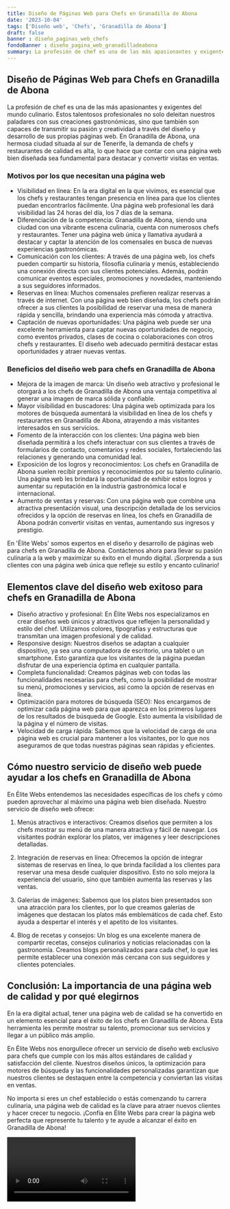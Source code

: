 ```yaml
---
title: Diseño de Páginas Web para Chefs en Granadilla de Abona
date: '2023-10-04'
tags: ['Diseño web', 'Chefs', 'Granadilla de Abona']
draft: false
banner : diseño_paginas_web_chefs
fondoBanner : diseño_pagina_web_granadilladeabona
summary: La profesión de chef es una de las más apasionantes y exigentes del mundo culinario. Estos talentosos profesionales no solo deleitan nuestros paladares con sus creaciones gastronómicas, sino que también son capaces de transmitir su pasión y creatividad a través del diseño y desarrollo de sus propias páginas web. En Granadilla de Abona, una hermosa ciudad situada al sur de Tenerife, la demanda de chefs y restaurantes de calidad es alta, lo que hace que contar con una página web bien diseñada sea fundamental para destacar y convertir visitas en ventas.
---
```


## Diseño de Páginas Web para Chefs en Granadilla de Abona

La profesión de chef es una de las más apasionantes y exigentes del mundo culinario. Estos talentosos profesionales no solo deleitan nuestros paladares con sus creaciones gastronómicas, sino que también son capaces de transmitir su pasión y creatividad a través del diseño y desarrollo de sus propias páginas web. En Granadilla de Abona, una hermosa ciudad situada al sur de Tenerife, la demanda de chefs y restaurantes de calidad es alta, lo que hace que contar con una página web bien diseñada sea fundamental para destacar y convertir visitas en ventas.

### Motivos por los que necesitan una página web

- Visibilidad en línea: En la era digital en la que vivimos, es esencial que los chefs y restaurantes tengan presencia en línea para que los clientes puedan encontrarlos fácilmente. Una página web profesional les dará visibilidad las 24 horas del día, los 7 días de la semana.
- Diferenciación de la competencia: Granadilla de Abona, siendo una ciudad con una vibrante escena culinaria, cuenta con numerosos chefs y restaurantes. Tener una página web única y llamativa ayudará a destacar y captar la atención de los comensales en busca de nuevas experiencias gastronómicas.
- Comunicación con los clientes: A través de una página web, los chefs pueden compartir su historia, filosofía culinaria y menús, estableciendo una conexión directa con sus clientes potenciales. Además, podrán comunicar eventos especiales, promociones y novedades, manteniendo a sus seguidores informados.
- Reservas en línea: Muchos comensales prefieren realizar reservas a través de internet. Con una página web bien diseñada, los chefs podrán ofrecer a sus clientes la posibilidad de reservar una mesa de manera rápida y sencilla, brindando una experiencia más cómoda y atractiva.
- Captación de nuevas oportunidades: Una página web puede ser una excelente herramienta para captar nuevas oportunidades de negocio, como eventos privados, clases de cocina o colaboraciones con otros chefs y restaurantes. El diseño web adecuado permitirá destacar estas oportunidades y atraer nuevas ventas.

### Beneficios del diseño web para chefs en Granadilla de Abona

- Mejora de la imagen de marca: Un diseño web atractivo y profesional le otorgará a los chefs de Granadilla de Abona una ventaja competitiva al generar una imagen de marca sólida y confiable.
- Mayor visibilidad en buscadores: Una página web optimizada para los motores de búsqueda aumentará la visibilidad en línea de los chefs y restaurantes en Granadilla de Abona, atrayendo a más visitantes interesados en sus servicios.
- Fomento de la interacción con los clientes: Una página web bien diseñada permitirá a los chefs interactuar con sus clientes a través de formularios de contacto, comentarios y redes sociales, fortaleciendo las relaciones y generando una comunidad leal.
- Exposición de los logros y reconocimientos: Los chefs en Granadilla de Abona suelen recibir premios y reconocimientos por su talento culinario. Una página web les brindará la oportunidad de exhibir estos logros y aumentar su reputación en la industria gastronómica local e internacional.
- Aumento de ventas y reservas: Con una página web que combine una atractiva presentación visual, una descripción detallada de los servicios ofrecidos y la opción de reservas en línea, los chefs en Granadilla de Abona podrán convertir visitas en ventas, aumentando sus ingresos y prestigio.

En 'Élite Webs' somos expertos en el diseño y desarrollo de páginas web para chefs en Granadilla de Abona. Contáctenos ahora para llevar su pasión culinaria a la web y maximizar su éxito en el mundo digital. ¡Sorprenda a sus clientes con una página web única que refleje su estilo y encanto culinario!

<GifSeo />

<Cta />

## Elementos clave del diseño web exitoso para chefs en Granadilla de Abona

- Diseño atractivo y profesional: En Élite Webs nos especializamos en crear diseños web únicos y atractivos que reflejen la personalidad y estilo del chef. Utilizamos colores, tipografías y estructuras que transmitan una imagen profesional y de calidad.
- Responsive design: Nuestros diseños se adaptan a cualquier dispositivo, ya sea una computadora de escritorio, una tablet o un smartphone. Esto garantiza que los visitantes de la página puedan disfrutar de una experiencia óptima en cualquier pantalla.
- Completa funcionalidad: Creamos páginas web con todas las funcionalidades necesarias para chefs, como la posibilidad de mostrar su menú, promociones y servicios, así como la opción de reservas en línea.
- Optimización para motores de búsqueda (SEO): Nos encargamos de optimizar cada página web para que aparezca en los primeros lugares de los resultados de búsqueda de Google. Esto aumenta la visibilidad de la página y el número de visitas.
- Velocidad de carga rápida: Sabemos que la velocidad de carga de una página web es crucial para mantener a los visitantes, por lo que nos aseguramos de que todas nuestras páginas sean rápidas y eficientes.

## Cómo nuestro servicio de diseño web puede ayudar a los chefs en Granadilla de Abona

En Élite Webs entendemos las necesidades específicas de los chefs y cómo pueden aprovechar al máximo una página web bien diseñada. Nuestro servicio de diseño web ofrece:

1. Menús atractivos e interactivos: Creamos diseños que permiten a los chefs mostrar su menú de una manera atractiva y fácil de navegar. Los visitantes podrán explorar los platos, ver imágenes y leer descripciones detalladas.

2. Integración de reservas en línea: Ofrecemos la opción de integrar sistemas de reservas en línea, lo que brinda facilidad a los clientes para reservar una mesa desde cualquier dispositivo. Esto no solo mejora la experiencia del usuario, sino que también aumenta las reservas y las ventas.

3. Galerías de imágenes: Sabemos que los platos bien presentados son una atracción para los clientes, por lo que creamos galerías de imágenes que destacan los platos más emblemáticos de cada chef. Esto ayuda a despertar el interés y el apetito de los visitantes.

4. Blog de recetas y consejos: Un blog es una excelente manera de compartir recetas, consejos culinarios y noticias relacionadas con la gastronomía. Creamos blogs personalizados para cada chef, lo que les permite establecer una conexión más cercana con sus seguidores y clientes potenciales.

## Conclusión: La importancia de una página web de calidad y por qué elegirnos

En la era digital actual, tener una página web de calidad se ha convertido en un elemento esencial para el éxito de los chefs en Granadilla de Abona. Esta herramienta les permite mostrar su talento, promocionar sus servicios y llegar a un público más amplio.

En Élite Webs nos enorgullece ofrecer un servicio de diseño web exclusivo para chefs que cumple con los más altos estándares de calidad y satisfacción del cliente. Nuestros diseños únicos, la optimización para motores de búsqueda y las funcionalidades personalizadas garantizan que nuestros clientes se destaquen entre la competencia y conviertan las visitas en ventas.

No importa si eres un chef establecido o estás comenzando tu carrera culinaria, una página web de calidad es la clave para atraer nuevos clientes y hacer crecer tu negocio. ¡Confía en Élite Webs para crear la página web perfecta que represente tu talento y te ayude a alcanzar el éxito en Granadilla de Abona!

<Video />

<CtaBot job='Chefs' city='Granadilla de Abona'/>

<Gmaps query='Granadilla de Abona+españa+maps' />